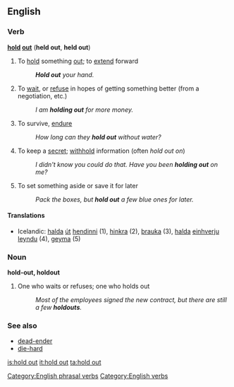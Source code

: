 ==English==

===Verb===
'''[[hold]] [[out]]''' ('''held out''', '''held out''')

# To [[hold]] something [[out]]; to [[extend]] forward
#: '''''Hold out''' your hand.''
# {{idiom}} To [[wait]], or [[refuse]] in hopes of getting something better (from a negotiation, etc.)
#: ''I am '''holding out''' for more money.''
# {{idiom}} To survive, [[endure]]
#: ''How long can they '''hold out''' without water?''
# {{idiom}} To keep a [[secret]]; [[withhold]] information (often ''hold out on'')
#: ''I didn't know you could do that.  Have you been '''holding out''' on me?''
# To set something aside or save it for later
#: ''Pack the boxes, but '''hold out''' a few blue ones for later.''

====Translations====
*Icelandic: [[halda]] [[út]] [[hendinni]] (1), [[hinkra]] (2), [[þrauka]] (3), [[halda]] [[einhverju]] [[leyndu]] (4), [[geyma]] (5)

===Noun===
'''hold-out, holdout'''

# One who waits or refuses; one who holds out
#: ''Most of the employees signed the new contract, but there are still a few '''holdouts'''.''

===See also===
*[[dead-ender]]
*[[die-hard]]

[[Category:English phrasal verbs]]
[[Category:English verbs]]

[[is:hold out]]
[[it:hold out]]
[[ta:hold out]]